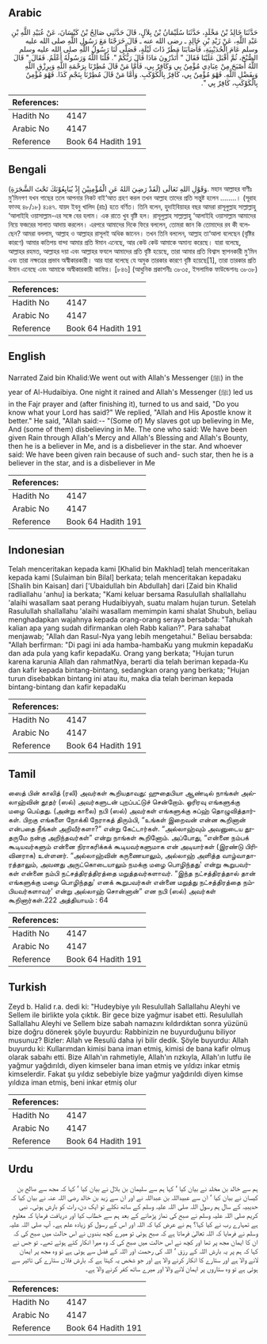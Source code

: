## Arabic


<div dir="rtl" lang="ar" style={{fontSize:'larger',backgroundColor:'#f8f9fa',padding:20}}>
حَدَّثَنَا خَالِدُ بْنُ مَخْلَدٍ، حَدَّثَنَا سُلَيْمَانُ بْنُ بِلاَلٍ، قَالَ حَدَّثَنِي صَالِحُ بْنُ كَيْسَانَ، عَنْ عُبَيْدِ اللَّهِ بْنِ عَبْدِ اللَّهِ، عَنْ زَيْدِ بْنِ خَالِدٍ ـ رضى الله عنه ـ قَالَ خَرَجْنَا مَعَ رَسُولِ اللَّهِ صلى الله عليه وسلم عَامَ الْحُدَيْبِيَةِ، فَأَصَابَنَا مَطَرٌ ذَاتَ لَيْلَةٍ، فَصَلَّى لَنَا رَسُولُ اللَّهِ صلى الله عليه وسلم الصُّبْحَ، ثُمَّ أَقْبَلَ عَلَيْنَا فَقَالَ ‏"‏ أَتَدْرُونَ مَاذَا قَالَ رَبُّكُمْ ‏"‏‏.‏ قُلْنَا اللَّهُ وَرَسُولُهُ أَعْلَمُ‏.‏ فَقَالَ ‏"‏ قَالَ اللَّهُ أَصْبَحَ مِنْ عِبَادِي مُؤْمِنٌ بِي وَكَافِرٌ بِي، فَأَمَّا مَنْ قَالَ مُطِرْنَا بِرَحْمَةِ اللَّهِ وَبِرِزْقِ اللَّهِ وَبِفَضْلِ اللَّهِ‏.‏ فَهْوَ مُؤْمِنٌ بِي، كَافِرٌ بِالْكَوْكَبِ‏.‏ وَأَمَّا مَنْ قَالَ مُطِرْنَا بِنَجْمِ كَذَا‏.‏ فَهْوَ مُؤْمِنٌ بِالْكَوْكَبِ، كَافِرٌ بِي ‏"‏‏.‏
</div>
<div style={{backgroundColor:'#f8f9fa',padding:20, marginBottom: 10}}><table> <thead> <tr> <th>References:</th> <th></th> </tr> </thead> <tbody><tr><td>Hadith No</td><td>4147</td></tr><tr><td>Arabic No</td><td>4147</td></tr><tr><td>Reference</td><td>Book 64 Hadith 191</td></tr></tbody></table></div>

## Bengali


<div dir="ltr" lang="bn" style={{fontSize:'larger',backgroundColor:'#f8f9fa',padding:20}}>
وَقَوْلِ اللهِ تَعَالَى (لَقَدْ رَضِيَ اللهُ عَنِ الْمُؤْمِنِيْنَ إِذْ يُبَايِعُوْنَكَ تَحْتَ الشَّجَرَةِ). মহান আল্লাহর বাণীঃ মু’মিনগণ যখন গাছের তলে আপনার নিকট বাই‘আত গ্রহণ করল তখন আল্লাহ তাদের প্রতি সন্তুষ্ট হলেন ........। (সূরাহ ফাত্হ ৪৮/১৮) ৪১৪৭. যায়দ ইবনু খালিদ (রাঃ) হতে বর্ণিত। তিনি বলেন, হুদাইবিয়াহর বছর আমরা রাসূলুল্লাহ সাল্লাল্লাহু ‘আলাইহি ওয়াসাল্লাম-এর সঙ্গে বের হলাম। এক রাতে খুব বৃষ্টি হল। রাসূলুল্লাহ সাল্লাল্লাহু ‘আলাইহি ওয়াসাল্লাম আমাদের নিয়ে ফজরের সালাত আদায় করলেন। এরপরে আমাদের দিকে ফিরে বললেন, তোমরা জান কি তোমাদের রব কী বলেছেন? আমরা বললাম, আল্লাহ ও আল্লাহর রাসূলই অধিক জানেন। তখন তিনি বললেন, আল্লাহ তা‘আলা বলেছেন (বৃষ্টির কারণে) আমার কতিপয় বান্দা আমার প্রতি ঈমান এনেছে, আর কেউ কেউ আমাকে অমান্য করেছে। যারা বলেছে, আল্লাহর রহমত, আল্লাহর দয়া এবং আল্লাহর ফযলে আমাদের প্রতি বৃষ্টি হয়েছে, তারা আমার প্রতি বিশ্বাস স্থাপনকারী মু’মিন এবং তারা নক্ষত্রের প্রভাব অস্বীকারকারী। আর যারা বলেছে যে অমুক তারকার কারণে বৃষ্টি হয়েছে[1], তারা তারকার প্রতি ঈমান এনেছে এবং আমাকে অস্বীকারকারী কাফির। [৮৪৬] (আধুনিক প্রকাশনীঃ ৩৮৩৫, ইসলামিক ফাউন্ডেশনঃ ৩৮৩৮)
</div>
<div style={{backgroundColor:'#f8f9fa',padding:20, marginBottom: 10}}><table> <thead> <tr> <th>References:</th> <th></th> </tr> </thead> <tbody><tr><td>Hadith No</td><td>4147</td></tr><tr><td>Arabic No</td><td>4147</td></tr><tr><td>Reference</td><td>Book 64 Hadith 191</td></tr></tbody></table></div>

## English


<div dir="ltr" lang="en" style={{fontSize:'larger',backgroundColor:'#f8f9fa',padding:20}}>
Narrated Zaid bin Khalid:We went out with Allah's Messenger (ﷺ) in the year of Al-Hudaibiya. One night it rained and Allah's Messenger (ﷺ) led us in the Fajr prayer and (after finishing it), turned to us and said, "Do you know what your Lord has said?" We replied, "Allah and His Apostle know it better." He said, "Allah said:-- "(Some of) My slaves got up believing in Me, And (some of them) disbelieving in Me. The one who said: We have been given Rain through Allah's Mercy and Allah's Blessing and Allah's Bounty, then he is a believer in Me, and is a disbeliever in the star. And whoever said: We have been given rain because of such and- such star, then he is a believer in the star, and is a disbeliever in Me
</div>
<div style={{backgroundColor:'#f8f9fa',padding:20, marginBottom: 10}}><table> <thead> <tr> <th>References:</th> <th></th> </tr> </thead> <tbody><tr><td>Hadith No</td><td>4147</td></tr><tr><td>Arabic No</td><td>4147</td></tr><tr><td>Reference</td><td>Book 64 Hadith 191</td></tr></tbody></table></div>

## Indonesian


<div dir="ltr" lang="id" style={{fontSize:'larger',backgroundColor:'#f8f9fa',padding:20}}>
Telah menceritakan kepada kami [Khalid bin Makhlad] telah menceritakan kepada kami [Sulaiman bin Bilal] berkata; telah menceritakan kepadaku [Shalih bin Kaisan] dari ['Ubaidullah bin Abdullah] dari [Zaid bin Khalid radliallahu 'anhu] ia berkata; "Kami keluar bersama Rasulullah shallallahu 'alaihi wasallam saat perang Hudaibiyyah, suatu malam hujan turun. Setelah Rasulullah shallallahu 'alaihi wasallam memimpin kami shalat Shubuh, beliau menghadapkan wajahnya kepada orang-orang seraya bersabda: "Tahukah kalian apa yang sudah difirmankan oleh Rabb kalian?". Para sahabat menjawab; "Allah dan Rasul-Nya yang lebih mengetahui." Beliau bersabda: "Allah berfirman: "Di pagi ini ada hamba-hambaKu yang mukmin kepadaKu dan ada pula yang kafir kepadaKu. Orang yang berkata; "Hujan turun karena karunia Allah dan rahmatNya, berarti dia telah beriman kepada-Ku dan kafir kepada bintang-bintang, sedangkan orang yang berkata; "Hujan turun disebabkan bintang ini atau itu, maka dia telah beriman kepada bintang-bintang dan kafir kepadaKu
</div>
<div style={{backgroundColor:'#f8f9fa',padding:20, marginBottom: 10}}><table> <thead> <tr> <th>References:</th> <th></th> </tr> </thead> <tbody><tr><td>Hadith No</td><td>4147</td></tr><tr><td>Arabic No</td><td>4147</td></tr><tr><td>Reference</td><td>Book 64 Hadith 191</td></tr></tbody></table></div>

## Tamil


<div dir="ltr" lang="ta" style={{fontSize:'larger',backgroundColor:'#f8f9fa',padding:20}}>
ஸைத் பின் காலித் (ரலி) அவர்கள் கூறியதாவது: ஹுதைபியா ஆண்டில் நாங்கள் அல்லாஹ்வின் தூதர் (ஸல்) அவர்களுடன் புறப்பட்டுச் சென்றோம். ஓரிரவு எங்களுக்கு மழை பெய்தது. (அன்று காலை) நபி (ஸல்) அவர்கள் எங்களுக்கு சுப்ஹ் தொழுவித்தார்கள். பிறகு எங்களை நோக்கி நேராகத் திரும்பி, “உங்கள் இறைவன் என்ன கூறினான் என்பதை நீங்கள் அறிவீர்களா?” என்று கேட்டார்கள். “அல்லாஹ்வும் அவனுடைய தூதருமே நன்கு அறிந்தவர்கள்” என்று நாங்கள் கூறினோம். அப்போது, “என்னை நம்பக் கூடியவர்களும் என்னை நிராகரிக்கக் கூடியவர்களுமாக என் அடியார்கள் (இரண்டு பிரிவினராக) உள்ளனர். “அல்லாஹ்வின் கருணையாலும், அல்லாஹ் அளித்த வாழ்வாதாரத்தாலும், அவனது அருட்கொடையாலும் நமக்கு மழை பொழிந்தது' என்று கூறுபவர்கள் என்னை நம்பி நட்சத்திரத்திரத்தை மறுத்தவர்களாவர். “இந்த நட்சத்திரத்தால் தான் எங்களுக்கு மழை பொழிந்தது' எனக் கூறுபவர்கள் என்னை மறுத்து நட்சத்திரத்தை நம்பியவர்களாவர்' என்று அல்லாஹ் சொன்னான்” என நபி (ஸல்) அவர்கள் கூறினார்கள்.222 அத்தியாயம் : 64
</div>
<div style={{backgroundColor:'#f8f9fa',padding:20, marginBottom: 10}}><table> <thead> <tr> <th>References:</th> <th></th> </tr> </thead> <tbody><tr><td>Hadith No</td><td>4147</td></tr><tr><td>Arabic No</td><td>4147</td></tr><tr><td>Reference</td><td>Book 64 Hadith 191</td></tr></tbody></table></div>

## Turkish


<div dir="ltr" lang="tr" style={{fontSize:'larger',backgroundColor:'#f8f9fa',padding:20}}>
Zeyd b. Halid r.a. dedi ki: "Hudeybiye yılı Resulullah Sallallahu Aleyhi ve Sellem ile birlikte yola çıktık. Bir gece bize yağmur isabet etti. Resulullah Sallallahu Aleyhi ve Sellem bize sabah namazını kıldırdıktan sonra yüzünü bize doğru dönerek şöyle buyurdu: Rabbinizin ne buyurduğunu biliyor musunuz? Bizler: Allah ve Resulü daha iyi bilir dedik. Şöyle buyurdu: Allah buyurdu ki: Kullarımdan kimisi bana iman etmiş, kimisi de bana kafir olmuş olarak sabahı etti. Bize Allah'ın rahmetiyle, Allah'ın rızkıyla, Allah'ın lutfu ile yağmur yağdırıldı, diyen kimseler bana iman etmiş ve yıldızı inkar etmiş kimselerdir. Fakat şu yıldız sebebiyle bize yağmur yağdırıldı diyen kimse yıldıza iman etmiş, beni inkar etmiş olur
</div>
<div style={{backgroundColor:'#f8f9fa',padding:20, marginBottom: 10}}><table> <thead> <tr> <th>References:</th> <th></th> </tr> </thead> <tbody><tr><td>Hadith No</td><td>4147</td></tr><tr><td>Arabic No</td><td>4147</td></tr><tr><td>Reference</td><td>Book 64 Hadith 191</td></tr></tbody></table></div>

## Urdu


<div dir="rtl" lang="ur" style={{fontSize:'larger',backgroundColor:'#f8f9fa',padding:20}}>
ہم سے خالد بن مخلد نے بیان کیا ‘ کہا ہم سے سلیمان بن بلال نے بیان کیا ‘ کہا کہ مجھ سے صالح بن کیسان نے بیان کیا ‘ ان سے عبیداللہ بن عبداللہ نے اور ان سے زید بن خالد رضی اللہ عنہ نے بیان کیا کہ حدیبیہ کے سال ہم رسول اللہ صلی اللہ علیہ وسلم کے ساتھ نکلے تو ایک دن، رات کو بارش ہوئی۔ نبی کریم صلی اللہ علیہ وسلم نے صبح کی نماز پڑھانے کے بعد ہم سے خطاب کیا اور دریافت فرمایا کہ معلوم ہے تمہارے رب نے کیا کہا؟ ہم نے عرض کیا کہ اللہ اور اس کے رسول کو زیادہ علم ہے۔ آپ صلی اللہ علیہ وسلم نے فرمایا کہ اللہ تعالیٰ فرماتا ہے کہ صبح ہوئی تو میرے کچھ بندوں نے اس حالت میں صبح کی کہ ان کا ایمان مجھ پر تھا اور کچھ نے اس حالت میں صبح کی کہ وہ میرا انکار کئے ہوئے تھے۔ تو جس نے کہا کہ ہم پر یہ بارش اللہ کے رزق ‘ اللہ کی رحمت اور اللہ کے فضل سے ہوئی ہے تو وہ مجھ پر ایمان لانے والا ہے اور ستارے کا انکار کرنے والا ہے اور جو شخص یہ کہتا ہے کہ بارش فلاں ستارے کی تاثیر سے ہوئی ہے تو وہ ستاروں پر ایمان لانے والا اور میرے ساتھ کفر کرنے والا ہے۔
</div>
<div style={{backgroundColor:'#f8f9fa',padding:20, marginBottom: 10}}><table> <thead> <tr> <th>References:</th> <th></th> </tr> </thead> <tbody><tr><td>Hadith No</td><td>4147</td></tr><tr><td>Arabic No</td><td>4147</td></tr><tr><td>Reference</td><td>Book 64 Hadith 191</td></tr></tbody></table></div>